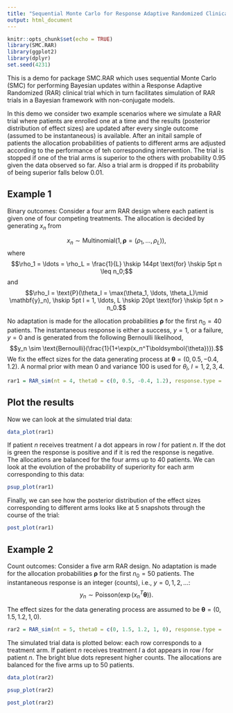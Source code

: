 ```yaml
---
title: "Sequential Monte Carlo for Response Adaptive Randomized Clinical Trials"
output: html_document
---
```


```r
knitr::opts_chunk$set(echo = TRUE)
library(SMC.RAR)
library(ggplot2)
library(dplyr)
set.seed(4231)
```

This is a demo for package SMC.RAR which uses sequential Monte Carlo (SMC) for performing Bayesian updates within a Response Adaptive Randomized (RAR) clinical trial which in turn facilitates simulation of RAR trials in a Bayesian framework with non-conjugate models.

In this demo we consider two example scenarios where we simulate a RAR trial where patients are enrolled one at a time and the results (posterior distribution of effect sizes) are updated after every single outcome (assumed to be instantaneous) is available. After an initail sample of patients the allocation probabilities of patients to different arms are adjusted according to the performance of teh corresponding intervention. The trial is stopped if one of the trial arms is superior to the others with probability 0.95 given the data observed so far. Also a trial arm is dropped if its probability of being superior falls below 0.01.

## Example 1

Binary outcomes: Consider a four arm RAR design where each patient is given one of four competing treatments. The allocation is decided by generating $x_n$ from 

$$x_n \sim \text{Multinomial}(1, \boldsymbol{\rho} = (\rho_1, \ldots, \rho_L)),$$
where 
$$\rho_1 = \ldots = \rho_L = \frac{1}{L} \hskip 144pt \text{for} \hskip 5pt n \leq n_0;$$ 
and
$$\rho_l = \text{P}(\theta_l = \max(\theta_1, \ldots, \theta_L)\mid \mathbf{y}_n), \hskip 5pt l = 1, \ldots, L \hskip 20pt \text{for} \hskip 5pt n > n_0.$$

No adaptation is made for the allocation probabilities $\boldsymbol{\rho}$ for the first $n_0=40$ patients. The instantaneous response is either a success, $y = 1$, or a failure, $y = 0$ and is generated from the following Bernoulli likelihood,
$$y_n \sim \text{Bernoulli}(\frac{1}{1+\exp(x_n^T\boldsymbol{\theta})}).$$
We fix the effect sizes for the data generating process at $\boldsymbol{\theta} = (0, 0.5, -0.4, 1.2)$. A normal prior with mean 0 and variance 100 is used for $\theta_l$, $l = 1, 2, 3, 4$. 

```r
rar1 = RAR_sim(nt = 4, theta0 = c(0, 0.5, -0.4, 1.2), response.type = 'binary')
```

## Plot the results

Now we can look at the simulated trial data:

```r
data_plot(rar1)
```

If patient $n$ receives treatment $l$ a dot appears in row $l$ for patient $n$. If the dot is green the response is positive and if it is red the response is negative. The allocations are balanced for the four arms up to 40 patients. We can look at the evolution of the probability of superiority for each arm corresponding to this data:

```r
psup_plot(rar1)
```

Finally, we can see how the posterior distribution of the effect sizes corresponding to different arms looks like at 5 snapshots through the course of the trial:

```r
post_plot(rar1)
```


## Example 2
Count outcomes: Consider a five arm RAR design. No adaptation is made for the allocation probabilities $\boldsymbol{\rho}$ for the first $n_0=50$ patients. The instantaneous response is an integer (counts), i.e., $y = 0,1,2, \ldots$:
$$y_n \sim \text{Poisson}(\exp(x_n^T\boldsymbol{\theta})).$$

The effect sizes for the data generating process are assumed to be  $\boldsymbol{\theta} = (0, 1.5, 1.2, 1, 0)$. 

```r
rar2 = RAR_sim(nt = 5, theta0 = c(0, 1.5, 1.2, 1, 0), response.type = 'binary')
```

The simulated trial data is plotted below: each row corresponds to a treatment arm. If patient $n$ receives treatment $l$ a dot appears in row $l$ for patient $n$. The bright blue dots represent higher counts. The allocations are balanced for the five arms up to 50 patients.
```r
data_plot(rar2)
```

```r
psup_plot(rar2)
```

```r
post_plot(rar2)
```
